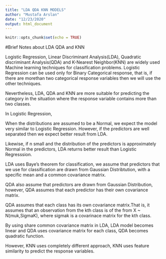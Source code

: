 ```yaml
---
title: "LDA QDA KNN MODELS"
author: "Mustafa Arslan"
date: "12/23/2020"
output: html_document
---
```


```r
knitr::opts_chunk$set(echo = TRUE)
```

#Brief Notes about LDA QDA and KNN

Logistic Regression, Linear Discriminant Analysis(LDA), Quadratic discriminant Analysis(QDA) and K-Nearest Neighbor(KNN) are widely used Machine learning techniques for classification problems. Logistic Regression can be used only for Binary Categorical response, that is, if there are morethan two categorical response variables then we will use the other techniques.

Nevertheless, LDA, QDA and KNN are more suitable for predicting the category in the situation where the response variable contains more than two classes.

In Logistic Regression, 

When the distributions are assumed to be a Normal, we expect the model very similar to Logistic Regression. However, if the predictors are well separated then we expect better result from LDA.

Likewise, if n small and the distribution of the predictors is approximately Normal in the predictors, LDA returns better result than Logistic Regresssion. 

LDA uses Baye's theorem for classification, we assume that predictors that we use for classification are drawn from Gaussian Distribtution, with a specific mean and a common covariance matrix.

QDA also assume that predictors are drawn from Gaussian Distribution, however, QDA assumes that each predictor has their own covariance matrix.  


QDA assumes that each class has its own covariance matrix.That is, it assumes that an observation from the kth class is of the from X ~ N(muk,SigmaK), where sigmak is a covarinace matrix for the kth class.

By using share common covariance matrix in LDA, LDA model becomes linear and QDA uses covariance matrix for each class, QDA becomes quadratic function.  


However, KNN uses completely different approach, KNN uses feature similarity to predict the response variables. 






